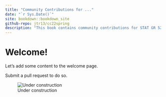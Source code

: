 ```yaml
---
title: "Community Contributions for ..."
date: "`r Sys.Date()`"
site: bookdown::bookdown_site
github-repo: jtr13/cc22spring
description: "This book contains community contributions for STAT GR 5293 Statistical Graphics Spring 2022"
---
```


# Welcome!

Let's add some content to the welcome page.

Submit a pull request to do so.

![Under construction](under_construction.jpg)
